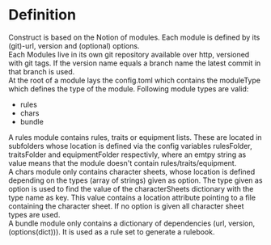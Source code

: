 # Definition

Construct is based on the Notion of modules. Each module is defined by its (git)-url, version and (optional) options.  
Each Modules live in its own git repository available over http, versioned with git tags. If the version name equals a branch name the latest commit in that branch is used.  
At the root of a module lays the config.toml which contains the moduleType which defines the type of the module. Following module types are valid:

- rules
- chars
- bundle


A rules module contains rules, traits or equipment lists. These are located in subfolders whose location is defined via the config variables rulesFolder, traitsFolder and equipmentFolder respectivly, where an emtpy string as value means that the module doesn't contain rules/traits/equipment.  
A chars module only contains character sheets, whose location is defined depending on the types (array of strings) given as option. The type given as option is used to find the value of the characterSheets dictionary with the type name as key. This value contains a location attribute pointing to a file containing the character sheet. If no option is given all character sheet types are used.  
A bundle module only contains a dictionary of dependencies (url, version, (options(dict))). It is used as a rule set to generate a rulebook.